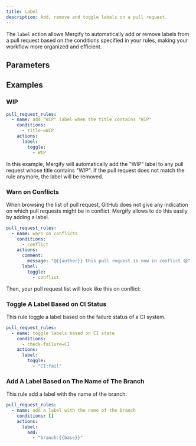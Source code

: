 ```yaml
---
title: Label
description: Add, remove and toggle labels on a pull request.
---
```



The `label` action allows Mergify to automatically add or remove labels from a
pull request based on the conditions specified in your rules, making your
workflow more organized and efficient.

## Parameters

<ActionOptionsTable action="label" />

## Examples

### WIP

```yaml
pull_request_rules:
  - name: add "WIP" label when the title contains "WIP"
    conditions:
      - title~=WIP
    actions:
      label:
        toggle:
          - WIP
```

In this example, Mergify will automatically add the "WIP" label to any pull
request whose title contains "WIP". If the pull request does not match the
rule anymore, the label will be removed.

### Warn on Conflicts

When browsing the list of pull request, GitHub does not give any indication on
which pull requests might be in conflict. Mergify allows to do this easily by
adding a label.

```yaml
pull_request_rules:
  - name: warn on conflicts
    conditions:
      - conflict
    actions:
      comment:
        message: "@{{author}} this pull request is now in conflict 😩"
      label:
        toggle:
          - conflict
```

Then, your pull request list will look like this on conflict:

<Screenshot src={prConflictScreenshot} alt="Pull request in conflict in pull request list" />

### Toggle A Label Based on CI Status

This rule toggle a label based on the failure status of a CI system.

```yaml
pull_request_rules:
  - name: toggle labels based on CI state
    conditions:
      - check-failure=CI
    actions:
      label:
        toggle:
          - "CI:fail"
```

### Add A Label Based on The Name of The Branch

This rule add a label with the name of the branch.

```yaml
pull_request_rules:
  - name: add a label with the name of the branch
    conditions: []
    actions:
      label:
        add:
          - "branch:{{base}}"
```
